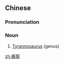 {{also|暴龙}}
==Chinese==
{{zh-forms|s=暴龙}}

===Pronunciation===
{{zh-pron
|m=bàolóng
|c=bou6 lung4
|cat=n
}}

===Noun===
{{zh-noun}}

# [[Tyrannosaurus]] (genus)

{{zh-cat|Dinosaurs}}

[[zh:暴龍]]